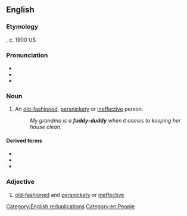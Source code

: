 {{also|fuddyduddy}}
==English==

===Etymology===
{{unk|en}}, ''c''. 1900 US

===Pronunciation===
* {{IPA|/ˈfʌdiˌdʌdi/|lang=en}}
* {{audio|en-us-fuddy-duddy.ogg|Audio (US)|lang=en}}
* {{rhymes|ʌdi|lang=en}}

===Noun===
{{en-noun|fuddy-duddies}}

# {{lb|en|US|informal}} An [[old-fashioned]], [[persnickety]] or [[ineffective]] person.
#: ''My grandma is a '''fuddy-duddy''' when it comes to keeping her house clean.''

====Derived terms====
* {{l|en|fuddy-duddery}}
* {{l|en|fuddy-duddyism}}
* {{l|en|fudd}}

===Adjective===
{{en-adj|fuddy-duddier}}

# {{lb|en|US|informal}} [[old-fashioned]] and [[persnickety]] or [[ineffective]]

[[Category:English reduplications]]
[[Category:en:People]]